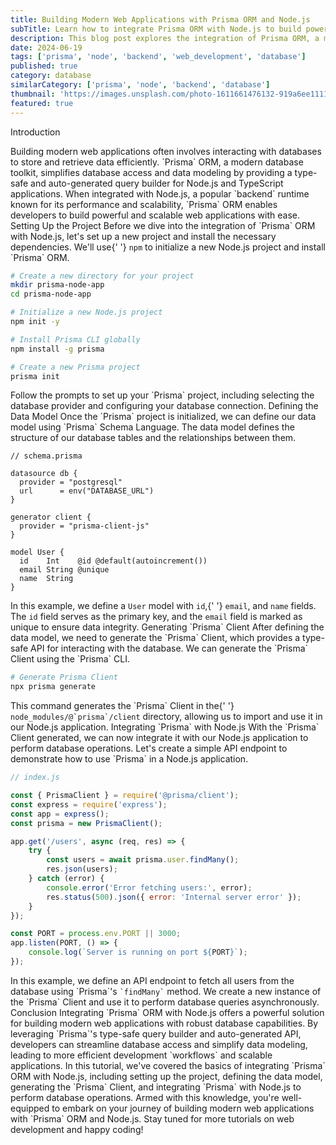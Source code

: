 ```yaml
---
title: Building Modern Web Applications with Prisma ORM and Node.js
subTitle: Learn how to integrate Prisma ORM with Node.js to build powerful web applications
description: This blog post explores the integration of Prisma ORM, a modern database toolkit, with Node.js, a popular backend runtime, to streamline database access and simplify data modeling in web applications.
date: 2024-06-19
tags: ['prisma', 'node', 'backend', 'web_development', 'database']
published: true
category: database
similarCategory: ['prisma', 'node', 'backend', 'database']
thumbnail: 'https://images.unsplash.com/photo-1611661476132-919a6ee11110?q=80&w=1973&auto=format&fit=crop&ixlib=rb-4.0.3&ixid=M3wxMjA3fDB8MHxwaG90by1wYWdlfHx8fGVufDB8fHx8fA%3D%3D'
featured: true
---
```


<Heading type="danger">Introduction</Heading>

<Paragraph>
    Building modern web applications often involves interacting with databases
    to store and retrieve data efficiently. `Prisma` ORM, a modern database
    toolkit, simplifies database access and data modeling by providing a
    type-safe and auto-generated query builder for Node.js and TypeScript
    applications. When integrated with Node.js, a popular `backend` runtime
    known for its performance and scalability, `Prisma` ORM enables developers
    to build powerful and scalable web applications with ease.
</Paragraph>
<Heading>Setting Up the Project</Heading>

<Paragraph>
    Before we dive into the integration of `Prisma` ORM with Node.js, let's set
    up a new project and install the necessary dependencies. We'll use{' '}
    <code>npm</code> to initialize a new Node.js project and install `Prisma`
    ORM.
</Paragraph>

```bash
# Create a new directory for your project
mkdir prisma-node-app
cd prisma-node-app

# Initialize a new Node.js project
npm init -y

# Install Prisma CLI globally
npm install -g prisma

# Create a new Prisma project
prisma init
```

<Paragraph>
    Follow the prompts to set up your `Prisma` project, including selecting the
    database provider and configuring your database connection.
</Paragraph>
<Heading>Defining the Data Model</Heading>

<Paragraph>
    Once the `Prisma` project is initialized, we can define our data model using
    `Prisma` Schema Language. The data model defines the structure of our
    database tables and the relationships between them.
</Paragraph>

```prisma
// schema.prisma

datasource db {
  provider = "postgresql"
  url      = env("DATABASE_URL")
}

generator client {
  provider = "prisma-client-js"
}

model User {
  id    Int    @id @default(autoincrement())
  email String @unique
  name  String
}
```

<Paragraph>
    In this example, we define a <code>User</code> model with <code>id</code>,{' '}
    <code>email</code>, and <code>name</code> fields. The <code>id</code> field
    serves as the primary key, and the <code>email</code> field is marked as
    unique to ensure data integrity.
</Paragraph>
<Heading>Generating `Prisma` Client</Heading>

<Paragraph>
    After defining the data model, we need to generate the `Prisma` Client,
    which provides a type-safe API for interacting with the database. We can
    generate the `Prisma` Client using the `Prisma` CLI.
</Paragraph>

```bash
# Generate Prisma Client
npx prisma generate
```

<Paragraph>
    This command generates the `Prisma` Client in the{' '}
    <code>node_modules/@`prisma`/client</code> directory, allowing us to import
    and use it in our Node.js application.
</Paragraph>
<Heading>Integrating `Prisma` with Node.js</Heading>

<Paragraph>
    With the `Prisma` Client generated, we can now integrate it with our Node.js
    application to perform database operations. Let's create a simple API
    endpoint to demonstrate how to use `Prisma` in a Node.js application.
</Paragraph>

```javascript
// index.js

const { PrismaClient } = require('@prisma/client');
const express = require('express');
const app = express();
const prisma = new PrismaClient();

app.get('/users', async (req, res) => {
    try {
        const users = await prisma.user.findMany();
        res.json(users);
    } catch (error) {
        console.error('Error fetching users:', error);
        res.status(500).json({ error: 'Internal server error' });
    }
});

const PORT = process.env.PORT || 3000;
app.listen(PORT, () => {
    console.log(`Server is running on port ${PORT}`);
});
```

<Paragraph>
    In this example, we define an API endpoint to fetch all users from the
    database using `Prisma`'s <code>`findMany`</code> method. We create a new
    instance of the `Prisma` Client and use it to perform database queries
    asynchronously.
</Paragraph>
<Heading>Conclusion</Heading>

<Paragraph>
    Integrating `Prisma` ORM with Node.js offers a powerful solution for
    building modern web applications with robust database capabilities. By
    leveraging `Prisma`'s type-safe query builder and auto-generated API,
    developers can streamline database access and simplify data modeling,
    leading to more efficient development `workflows` and scalable applications.
</Paragraph>
<Paragraph>
    In this tutorial, we've covered the basics of integrating `Prisma` ORM with
    Node.js, including setting up the project, defining the data model,
    generating the `Prisma` Client, and integrating `Prisma` with Node.js to
    perform database operations. Armed with this knowledge, you're well-equipped
    to embark on your journey of building modern web applications with `Prisma`
    ORM and Node.js.
</Paragraph>
Stay tuned for more tutorials on web development and happy coding!
